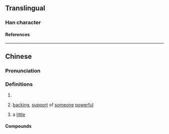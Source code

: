 {{character info/new}}
==Translingual==

===Han character===
{{Han char|rn=30|rad=口|as=06|sn=9|four=6709|canj=RHND|ids=⿰口朵}}

====References====
{{Han ref|kx=0189.271|hdz=10619.130|uh=54DA}}

----

==Chinese==
{{zh-forms}}

===Pronunciation===
{{zh-pron
|m=duǒ
|c=do2,doe1
|cat=
}}

===Definitions===
{{zh-hanzi}}

# {{n-g|Used in transcription.}}
# {{lb|zh|Cantonese}} [[backing]], [[support]] of [[someone]] [[powerful]]
# {{lb|zh|Cantonese}} a [[little]]
{{attention|yue|please check}}

====Compounds====
{{zh-der|吲哚}}